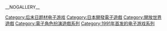 {{Catmore|重装机兵系列}}

{{DEFAULTSORT:Metal Max}}
[[Category:后末日题材电子游戏|Category:后末日题材电子游戏]]
[[Category:日本開發電子遊戲|Category:日本開發電子遊戲]]
[[Category:開放世界遊戲|Category:開放世界遊戲]]
[[Category:電子角色扮演遊戲系列|Category:電子角色扮演遊戲系列]]
[[Category:1991年首发的电子游戏系列|Category:1991年首发的电子游戏系列]]

__NOGALLERY__